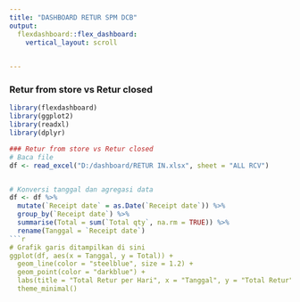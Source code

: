 ```yaml
---
title: "DASHBOARD RETUR SPM DCB"
output: 
  flexdashboard::flex_dashboard:
    vertical_layout: scroll
    

---
```

    
### Retur from store vs Retur closed
    
```r
library(flexdashboard)
library(ggplot2)
library(readxl)
library(dplyr)

### Retur from store vs Retur closed
# Baca file
df <- read_excel("D:/dashboard/RETUR IN.xlsx", sheet = "ALL RCV")


# Konversi tanggal dan agregasi data
df <- df %>%
  mutate(`Receipt date` = as.Date(`Receipt date`)) %>%
  group_by(`Receipt date`) %>%
  summarise(Total = sum(`Total qty`, na.rm = TRUE)) %>%
  rename(Tanggal = `Receipt date`)
```r
# Grafik garis ditampilkan di sini
ggplot(df, aes(x = Tanggal, y = Total)) +
  geom_line(color = "steelblue", size = 1.2) +
  geom_point(color = "darkblue") +
  labs(title = "Total Retur per Hari", x = "Tanggal", y = "Total Retur") +
  theme_minimal()
```
    
